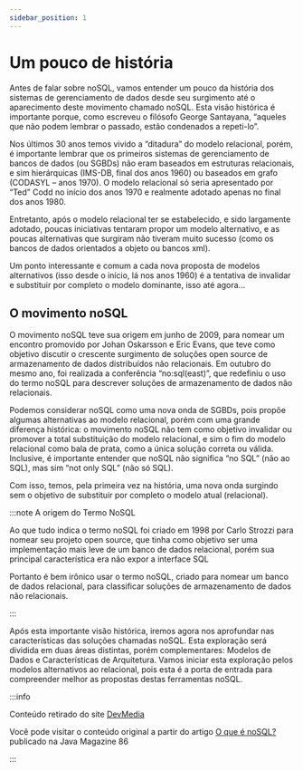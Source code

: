 ```yaml
---
sidebar_position: 1
---
```


# Um pouco de história

Antes de falar sobre noSQL, vamos entender um pouco da história dos sistemas de gerenciamento de dados desde seu surgimento até o aparecimento deste movimento chamado noSQL. Esta visão histórica é importante porque, como escreveu o filósofo George Santayana, “aqueles que não podem lembrar o passado, estão condenados a repeti-lo”.

Nos últimos 30 anos temos vivido a “ditadura” do modelo relacional, porém, é importante lembrar que os primeiros sistemas de gerenciamento de bancos de dados (ou SGBDs) não eram baseados em estruturas relacionais, e sim hierárquicas (IMS-DB, final dos anos 1960) ou baseados em grafo (CODASYL – anos 1970). O modelo relacional só seria apresentado por “Ted” Codd no início dos anos 1970 e realmente adotado apenas no final dos anos 1980.

Entretanto, após o modelo relacional ter se estabelecido, e sido largamente adotado, poucas iniciativas tentaram propor um modelo alternativo, e as poucas alternativas que surgiram não tiveram muito sucesso (como os bancos de dados orientados a objeto ou bancos xml).

Um ponto interessante e comum a cada nova proposta de modelos alternativos (isso desde o início, lá nos anos 1960) é a tentativa de invalidar e substituir por completo o modelo dominante, isso até agora...

## O movimento noSQL

O movimento noSQL teve sua origem em junho de 2009, para nomear um encontro promovido por Johan Oskarsson e Eric Evans, que teve como objetivo discutir o crescente surgimento de soluções open source de armazenamento de dados distribuídos não relacionais. Em outubro do mesmo ano, foi realizada a conferência “no:sql(east)”, que redefiniu o uso do termo noSQL para descrever soluções de armazenamento de dados não relacionais.

Podemos considerar noSQL como uma nova onda de SGBDs, pois propõe algumas alternativas ao modelo relacional, porém com uma grande diferença histórica: o movimento noSQL não tem como objetivo invalidar ou promover a total substituição do modelo relacional, e sim o fim do modelo relacional como bala de prata, como a única solução correta ou válida. Inclusive, é importante entender que noSQL não significa “no SQL” (não ao SQL), mas sim “not only SQL” (não só SQL).

Com isso, temos, pela primeira vez na história, uma nova onda surgindo sem o objetivo de substituir por completo o modelo atual (relacional).

:::note A origem do Termo NoSQL

Ao que tudo indica o termo noSQL foi criado em 1998 por Carlo Strozzi para nomear seu projeto open source, que tinha como objetivo ser uma implementação mais leve de um banco de dados relacional, porém sua principal característica era não expor a interface SQL

Portanto é bem irônico usar o termo noSQL, criado para nomear um banco de dados relacional, para classificar soluções de armazenamento de dados não relacionais.

:::

Após esta importante visão histórica, iremos agora nos aprofundar nas características das soluções chamadas noSQL. Esta exploração será dividida em duas áreas distintas, porém complementares: Modelos de Dados e Características de Arquitetura. Vamos iniciar esta exploração pelos modelos alternativos ao relacional, pois esta é a porta de entrada para compreender melhor as propostas destas ferramentas noSQL.

:::info

Conteúdo retirado do site [DevMedia](https://www.devmedia.com.br/)

Você pode visitar o conteúdo original a partir do artigo [O que é noSQL?](https://www.devmedia.com.br/o-que-e-nosql-java-magazine-86/18777) publicado na Java Magazine 86

:::
